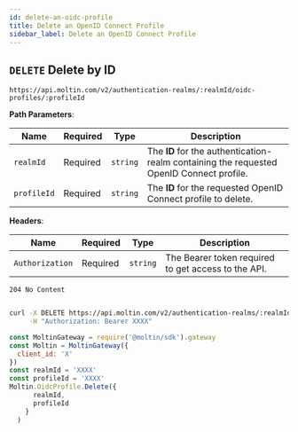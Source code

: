 ```yaml
---
id: delete-an-oidc-profile
title: Delete an OpenID Connect Profile
sidebar_label: Delete an OpenID Connect Profile
---
```


## `DELETE` Delete by ID

```http
https://api.moltin.com/v2/authentication-realms/:realmId/oidc-profiles/:profileId
```

<!--DOCUSAURUS_CODE_TABS-->

<!-- Request -->

**Path Parameters**:

| Name | Required | Type | Description |
| --- | --- | --- | --- |
| `realmId` | Required | `string` | The **ID** for the authentication-realm containing the requested OpenID Connect profile. |
| `profileId` | Required | `string` | The **ID** for the requested OpenID Connect profile to delete. |

**Headers**:

| Name | Required | Type | Description |
| --- | --- | --- | --- |
| `Authorization` | Required | `string` | The Bearer token required to get access to the API. |


<!-- Response -->

`204 No Content`


```json

```

<!--END_DOCUSAURUS_CODE_TABS-->

<!--DOCUSAURUS_CODE_TABS-->

<!--cURL-->

```bash
curl -X DELETE https://api.moltin.com/v2/authentication-realms/:realmId/oidc-profiles/:profileId \
     -H "Authorization: Bearer XXXX"
```

<!--JavaScript SDK-->

```javascript
const MoltinGateway = require('@moltin/sdk').gateway
const Moltin = MoltinGateway({
  client_id: 'X'
})
const realmId = 'XXXX'
const profileId = 'XXXX'
Moltin.OidcProfile.Delete({
      realmId,
      profileId
    }
  )
```

<!--END_DOCUSAURUS_CODE_TABS-->
